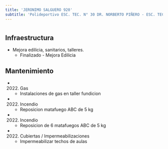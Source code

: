 ```yaml
---
title: 'JERONIMO SALGUERO 920'
subtitle: 'Polideportivo ESC. TEC. N° 30 DR. NORBERTO PIÑERO - ESC. TEC. N° 30 DR. NORBERTO PIÑERO'
---
```


#
## Infraestructura

* Mejora edilicia, sanitarios, talleres. 
    + Finalizado - Mejora Edilicia 


## Mantenimiento

*  (2022) Gas 
    + Instalaciones de gas en taller fundicion

*  (2022) Incendio 
    + Reposicion matafuego ABC de 5 kg

*  (2022) Incendio 
    + Reposicion de 6 matafuegos ABC de 5 kg

*  (2022) Cubiertas / Impermeabilizaciones 
    + Impermeabilizar techos de aulas







